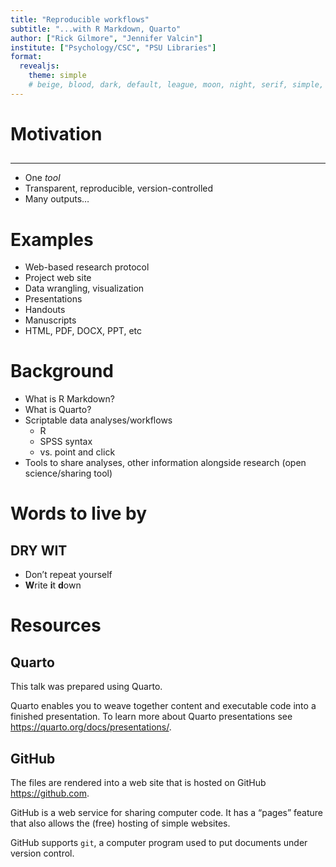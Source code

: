```yaml
---
title: "Reproducible workflows"
subtitle: "...with R Markdown, Quarto"
author: ["Rick Gilmore", "Jennifer Valcin"]
institute: ["Psychology/CSC", "PSU Libraries"]
format: 
  revealjs:
    theme: simple
    # beige, blood, dark, default, league, moon, night, serif, simple, sky, solarized
---
```


# Motivation

## {background-image="img/OneRingtoRuleThemAll-6x4.jpg" background-size="contain"}

---

- One *tool*
- Transparent, reproducible, version-controlled
- Many outputs...

# Examples

- Web-based research protocol
- Project web site
- Data wrangling, visualization
- Presentations
- Handouts
- Manuscripts
- HTML, PDF, DOCX, PPT, etc

# Background

- What is R Markdown?
- What is Quarto?
- Scriptable data analyses/workflows
    - R
    - SPSS syntax
    - vs. point and click
- Tools to share analyses, other information alongside research (open science/sharing tool)

# Words to live by

## DRY WIT

- Don't repeat yourself
- **W**rite **i**t **d**own

# Resources

## Quarto

This talk was prepared using Quarto.

Quarto enables you to weave together content and executable code into a finished presentation. To learn more about Quarto presentations see <https://quarto.org/docs/presentations/>.

## GitHub

The files are rendered into a web site that is hosted on GitHub <https://github.com>.

GitHub is a web service for sharing computer code. It has a "pages" feature that also allows the (free) hosting of simple websites.

GitHub supports `git`, a computer program used to put documents under version control.
